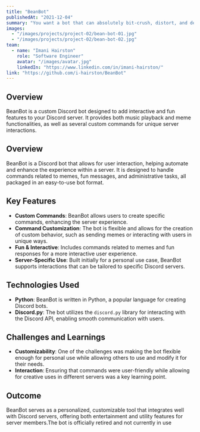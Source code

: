 ```yaml
---
title: "BeanBot"
publishedAt: "2021-12-04"
summary: "You want a bot that can absolutely bit-crush, distort, and deepfry images? Here you go."
images:
  - "/images/projects/project-02/bean-bot-01.jpg"
  - "/images/projects/project-02/bean-bot-02.jpg"
team:
  - name: "Imani Hairston"
    role: "Software Engineer"
    avatar: "/images/avatar.jpg"
    linkedIn: "https://www.linkedin.com/in/imani-hairston/"
link: "https://github.com/i-hairston/BeanBot"
---
```


## Overview

BeanBot is a custom Discord bot designed to add interactive and fun features to your Discord server. It provides both music playback and meme functionalities, as well as several custom commands for unique server interactions.

## Overview

BeanBot is a Discord bot that allows for user interaction, helping automate and enhance the experience within a server. It is designed to handle commands related to memes, fun messages, and administrative tasks, all packaged in an easy-to-use bot format.

## Key Features

- **Custom Commands**: BeanBot allows users to create specific commands, enhancing the server experience.
- **Command Customization**: The bot is flexible and allows for the creation of custom behavior, such as sending memes or interacting with users in unique ways.
- **Fun & Interactive**: Includes commands related to memes and fun responses for a more interactive user experience.
- **Server-Specific Use**: Built initially for a personal use case, BeanBot supports interactions that can be tailored to specific Discord servers.

## Technologies Used

- **Python**: BeanBot is written in Python, a popular language for creating Discord bots.
- **Discord.py**: The bot utilizes the `discord.py` library for interacting with the Discord API, enabling smooth communication with users.


## Challenges and Learnings

- **Customizability**: One of the challenges was making the bot flexible enough for personal use while allowing others to use and modify it for their needs.
- **Interaction**: Ensuring that commands were user-friendly while allowing for creative uses in different servers was a key learning point.

## Outcome

BeanBot serves as a personalized, customizable tool that integrates well with Discord servers, offering both entertainment and utility features for server members.The bot is officially retired and not currently in use